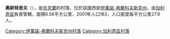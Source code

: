 {{coord|49|9|31|N|24|37|36|E|scale:30000|display=title}}

'''奧斯特里夫'''（{{lang-uk|Острів}}），是[[烏克蘭|烏克蘭]]的村落，位於該國西部[[伊萬諾-弗蘭科夫斯克州|伊萬諾-弗蘭科夫斯克州]]，由[[加利奇區_(烏克蘭)|加利奇區]]負責管轄，面積6.56平方公里，2001年人口183，人口密度每平方公里27.9人。

{{DEFAULTSORT:Острів}}
[[Category:伊萬諾-弗蘭科夫斯克州村落|Category:伊萬諾-弗蘭科夫斯克州村落]]
[[Category:加利奇區村落|Category:加利奇區村落]]


{{IvanoFrankivsk-geo-stub}}